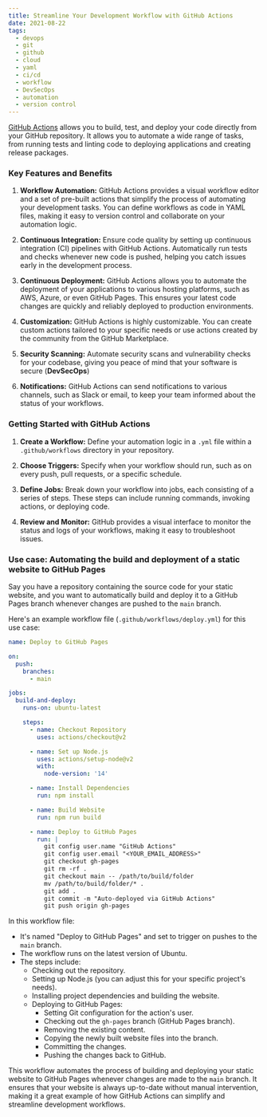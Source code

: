 ```yaml
---
title: Streamline Your Development Workflow with GitHub Actions
date: 2021-08-22
tags:
  - devops
  - git
  - github
  - cloud
  - yaml
  - ci/cd
  - workflow
  - DevSecOps
  - automation
  - version control
---
```


[GitHub Actions](https://github.com/features/actions) allows you to build, test, and deploy your code directly from your GitHub repository. It allows you to automate a wide range of tasks, from running tests and linting code to deploying applications and creating release packages. 

### Key Features and Benefits

1. **Workflow Automation:** GitHub Actions provides a visual workflow editor and a set of pre-built actions that simplify the process of automating your development tasks. You can define workflows as code in YAML files, making it easy to version control and collaborate on your automation logic.

2. **Continuous Integration:** Ensure code quality by setting up continuous integration (CI) pipelines with GitHub Actions. Automatically run tests and checks whenever new code is pushed, helping you catch issues early in the development process.

3. **Continuous Deployment:** GitHub Actions allows you to automate the deployment of your applications to various hosting platforms, such as AWS, Azure, or even GitHub Pages. This ensures your latest code changes are quickly and reliably deployed to production environments.

4. **Customization:** GitHub Actions is highly customizable. You can create custom actions tailored to your specific needs or use actions created by the community from the GitHub Marketplace.

5. **Security Scanning:** Automate security scans and vulnerability checks for your codebase, giving you peace of mind that your software is secure (**DevSecOps**)

6. **Notifications:** GitHub Actions can send notifications to various channels, such as Slack or email, to keep your team informed about the status of your workflows.

### Getting Started with GitHub Actions


1. **Create a Workflow:** Define your automation logic in a `.yml` file within a `.github/workflows` directory in your repository.

2. **Choose Triggers:** Specify when your workflow should run, such as on every push, pull requests, or a specific schedule.

3. **Define Jobs:** Break down your workflow into jobs, each consisting of a series of steps. These steps can include running commands, invoking actions, or deploying code.

4. **Review and Monitor:** GitHub provides a visual interface to monitor the status and logs of your workflows, making it easy to troubleshoot issues.

### Use case: Automating the build and deployment of a static website to GitHub Pages

Say you have a repository containing the source code for your static website, and you want to automatically build and deploy it to a GitHub Pages branch whenever changes are pushed to the `main` branch.

Here's an example workflow file (`.github/workflows/deploy.yml`) for this use case:

```yaml
name: Deploy to GitHub Pages

on:
  push:
    branches:
      - main

jobs:
  build-and-deploy:
    runs-on: ubuntu-latest

    steps:
      - name: Checkout Repository
        uses: actions/checkout@v2

      - name: Set up Node.js
        uses: actions/setup-node@v2
        with:
          node-version: '14'

      - name: Install Dependencies
        run: npm install

      - name: Build Website
        run: npm run build

      - name: Deploy to GitHub Pages
        run: |
          git config user.name "GitHub Actions"
          git config user.email "<YOUR_EMAIL_ADDRESS>"
          git checkout gh-pages
          git rm -rf .
          git checkout main -- /path/to/build/folder
          mv /path/to/build/folder/* .
          git add .
          git commit -m "Auto-deployed via GitHub Actions"
          git push origin gh-pages

```

In this workflow file:

- It's named "Deploy to GitHub Pages" and set to trigger on pushes to the `main` branch.
- The workflow runs on the latest version of Ubuntu.
- The steps include:
  - Checking out the repository.
  - Setting up Node.js (you can adjust this for your specific project's needs).
  - Installing project dependencies and building the website.
  - Deploying to GitHub Pages:
    - Setting Git configuration for the action's user.
    - Checking out the `gh-pages` branch (GitHub Pages branch).
    - Removing the existing content.
    - Copying the newly built website files into the branch.
    - Committing the changes.
    - Pushing the changes back to GitHub.

This workflow automates the process of building and deploying your static website to GitHub Pages whenever changes are made to the `main` branch. It ensures that your website is always up-to-date without manual intervention, making it a great example of how GitHub Actions can simplify and streamline development workflows.
